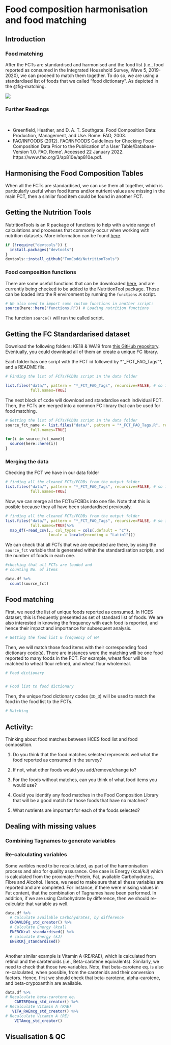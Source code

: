 
# Food composition harmonisation and food matching

## Introduction


### Food matching

After the FCTs are standardised and harmonised and the food list (i.e., food reported as consumed in the Integrated Household Survey, Wave 5, 2019-2020), we can proceed to match them together. To do so, we are using a standardised list of foods that we called "food dictionary". As depicted in the @fig-matching.

![](images/food-matching.png){#fig-matching}


### Further Readings

<br>

-   Greenfield, Heather, and D. A. T. Southgate. Food Composition Data: Production, Management, and Use. Rome: FAO, 2003.
-   FAO/INFOODS (2012). FAO/INFOODS Guidelines for Checking Food Composition Data Prior to the Publication of a User Table/Database-Version 1.0. FAO, Rome'. Accessed 22 January 2022. https://www.fao.org/3/ap810e/ap810e.pdf.


## Harmonising the Food Composition Tables

When all the FCTs are standardised, we can use them all together, which is particularly useful when food items and/or nutrient values are missing in the main FCT, then a similar food item could be found in another FCT.

## Getting the Nutrition Tools

NutritionTools is an R package of functions to help with a wide range of calculations and processes that commonly occur when working with nutrition datasets. More information can be found [here](https://tomcodd.github.io/NutritionTools/).

```r

if (!require("devtools")) {
  install.packages("devtools")
}
devtools::install_github("TomCodd/NutritionTools")

```

### Food composition functions

There are some useful functions that can be downloaded [here](https://github.com/LuciaSegovia/UoN-FAO/tree/main/functions), and are currently being checked to be added to the NutritionTool package. Those can be loaded into the R environment by running the `functions.R` script.

```r

# We also need to import some custom functions in another script:
source(here::here("functions.R")) # Loading nutrition functions

```

The function `source()` will run the called script.

## Getting the FC Standardarised dataset

Download the following folders: KE18 & WA19 from [this GitHub repository](https://github.com/LuciaSegovia/fct/tree/master/FCTs). Eventually, you could download all of them an create a unique FC library. 

Each folder has one script with the FCT id followed by *"_FCT_FAO_Tags"*, and a README file.

```r

# Finding the list of FCTs/FCDBs script in the data folder

list.files("data/", pattern = "*_FCT_FAO_Tags", recursive=FALSE, # so it is not looking into the subfolders
           full.names=TRUE)

```

 
The next block of code will download and standardise each individual FCT. Then, the FCTs are merged into a common FC library that can be used for food matching.

```r

# Getting the list of FCTs/FCDBs script in the data folder
source_fct_name <- list.files("data/", pattern = "*_FCT_FAO_Tags.R", recursive=FALSE, # so it is not looking into the subfolders
           full.names=TRUE)

for(i in source_fct_name){
  source(here::here(i))
}

```
 

### Merging the data
 
Checking the FCT we have in our data folder

```r

# finding all the cleaned FCTs/FCDBs from the output folder
list.files("data/", pattern = "*_FCT_FAO_Tags", recursive=FALSE, # so it is not looking into the subfolders.
           full.names=TRUE)


```

Now, we can merge all the FCTs/FCBDs into one file. Note that this is posible because they all have been standardised previously. 

```r

# finding all the cleaned FCTs/FCDBs from the output folder
list.files("data/", pattern = "*_FCT_FAO_Tags", recursive=FALSE, # so it is not taking the fcts in the folder
           full.names=TRUE)%>% 
  map_df(~read_csv(., col_types = cols(.default = "c"), 
                   locale = locale(encoding = "Latin1"))) 

```

We can check that all FCTs that we are expected are there, by using the `source_fct` variable that is generated within the standardisation scripts, and the number of foods in each one. 

```r

#checking that all FCTs are loaded and 
# counting No. of items 

data.df %>%  
  count(source_fct) 

```


## Food matching

First, we need the list of unique foods reported as consumed. In HCES dataset, this is frequently presented as set of standard list of foods. We are also interested in knowing the frequency with each food is reported, and hence their impact and importance for subsequent analysis. 

```r

# Getting the food list & frequency of HH


```

Then, we will match those food items with their corresponding food dictionary code(s). There are instances were the matching will be one food reported to many foods in the FCT. For example, wheat flour will be matched to wheat flour refined, and wheat flour wholemeal.

```r

# Food dictionary


# Food list to food dictionary

```

Then, the unique food dictionary codes (`ID_3`) will be used to match the food in the food list to the FCTs. 

```r

# Matching 


```


::: callout-note
## Activity:

Thinking about food matches between HCES food list and food composition.

1.  Do you think that the food matches selected represents well what the food reported as consumed in the survey?

2.  If not, what other foods would you add/remove/change to?

3.  For the foods without matches, can you think of what food items you would use?

4.  Could you identify any food matches in the Food Composition Library that will be a good match for those foods that have no matches?

5.  What nutrients are important for each of the foods selected?

:::



## Dealing with missing values

### Combining Tagnames to generate variables

### Re-calculating variables

Some varibles need to be recalculated, as part of the harmonisation process and also for quality assurance. One case is Energy (kcal/kJ) which is calculated from the proximate: Protein, Fat, available Carbohydrates, Fibre and Alcohol. Hence, we need to make sure that all these variables are reported and are completed. For instance, if there were missing values in Fat content, that the combination of Tagnames have been performed. In addition, if we are using Carbohydrate by difference, then we should re-calculate that variable as well. 


```r

data.df %>% 
  # Calculate available Carbohydrates, by difference
  CHOAVLDFg_std_creator() %>%  
  # Calculate Energy (kcal)
  ENERCKcal_standardised() %>% 
  # calculate Energy (kJ)
  ENERCKj_standardised() 
  

```

Another similar example is Vitamin A (RE/RAE), which is calculated from retinol and the carotenoids (i.e., Beta-carotene equivalents). Similarly, we need to check that those two variables. Note, that beta-carotene eq. is also re-calculated, when possible, from the carotenids and their conversion factors. Hence, first we should check that beta-carotene, alpha-carotene, and beta-crypoxanthin are available. 

```r

data.df %>% 
# Recalculate beta-carotene eq.
    CARTBEQmcg_std_creator() %>% 
# Recalculate Vitamin A (RAE)
   VITA_RAEmcg_std_creator() %>%  
# Recalculate Vitamin A (RE)
    VITAmcg_std_creator()

```


## Visualisation & QC




